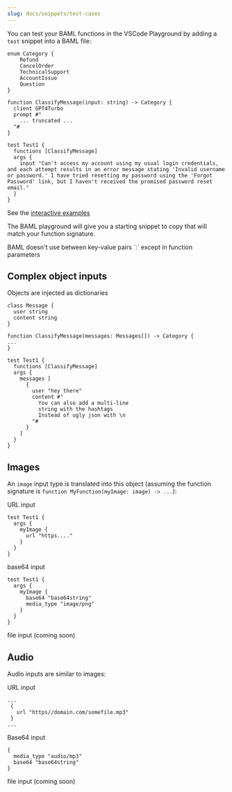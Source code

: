 ```yaml
---
slug: docs/snippets/test-cases
---
```


You can test your BAML functions in the VSCode Playground by adding a `test` snippet into a BAML file:

```baml
enum Category {
    Refund
    CancelOrder
    TechnicalSupport
    AccountIssue
    Question
}

function ClassifyMessage(input: string) -> Category {
  client GPT4Turbo
  prompt #"
    ... truncated ...
  "#
}

test Test1 {
  functions [ClassifyMessage]
  args {
    input "Can't access my account using my usual login credentials, and each attempt results in an error message stating 'Invalid username or password.' I have tried resetting my password using the 'Forgot Password' link, but I haven't received the promised password reset email."
  }
}
```
See the [interactive examples](https://promptfiddle.com)

The BAML playground will give you a starting snippet to copy that will match your function signature.

<Warning>
BAML doesn't use between key-value pairs `:` except in function parameters
</Warning>

## Complex object inputs

Objects are injected as dictionaries
```baml
class Message {
  user string
  content string
}

function ClassifyMessage(messages: Messages[]) -> Category {
...
}

test Test1 {
  functions [ClassifyMessage]
  args {
    messages [
      {
        user "hey there"
        content #"
          You can also add a multi-line
          string with the hashtags
          Instead of ugly json with \n
        "#
      }
    ]
  }
}
```

## Images
An `image` input type is translated into this object (assuming the function signature is `function MyFunction(myImage: image) -> ...`):

URL input
```
test Test1 {
  args {
    myImage {
      url "https...."
    }
  }
}
```
base64 input
```
test Test1 {
  args {
    myImage {
      base64 "base64string"
      media_type "image/png"
    }
  }
}
```
file input (coming soon)


## Audio
Audio inputs are similar to images:

URL input
```
...
 {
   url "https//domain.com/somefile.mp3"
 }
...
```
Base64 input
```
{
  media_type "audio/mp3"
  base64 "base64string"
}
```
file input (coming soon)